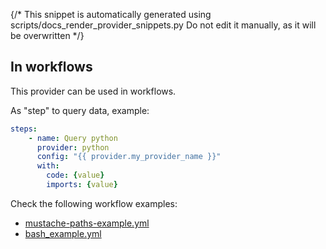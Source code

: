 {/* This snippet is automatically generated using scripts/docs_render_provider_snippets.py 
Do not edit it manually, as it will be overwritten */}

## In workflows

This provider can be used in workflows.


As "step" to query data, example:
```yaml
steps:
    - name: Query python
      provider: python
      config: "{{ provider.my_provider_name }}"
      with:
        code: {value}  
        imports: {value}  
```





Check the following workflow examples:
- [mustache-paths-example.yml](https://github.com/keephq/keep/blob/main/examples/workflows/mustache-paths-example.yml)
- [bash_example.yml](https://github.com/keephq/keep/blob/main/examples/workflows/bash_example.yml)
